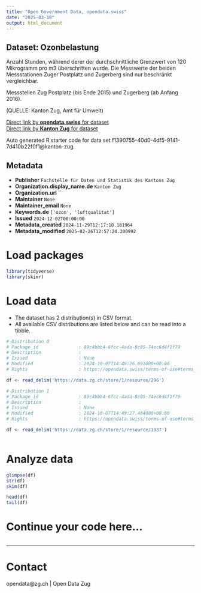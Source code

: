 ```yaml
---
title: "Open Government Data, opendata.swiss"
date: "2025-03-18"
output: html_document
---
```


## Dataset: Ozonbelastung

Anzahl Stunden, während derer der durchschnittliche Grenzwert von 120 Mikrogramm pro m3 überschritten wurde. Die Messwerte der beiden Messstationen Zuger Postplatz und Zugerberg sind nur beschränkt vergleichbar.

Messstellen Zug Postplatz (bis Ende 2015) und Zugerberg (ab Anfang 2016).

(QUELLE: Kanton Zug, Amt für Umwelt)

[Direct link by **opendata.swiss** for dataset](https://opendata.swiss/de/dataset/ozonbelastung)<br>
[Direct link by **Kanton Zug** for dataset](https://www.zg.ch/behoerden/gesundheitsdirektion/statistikfachstelle/themen/raum-und-umwelt/umwelt)

Auto generated R starter code for data set f1390755-40d0-4df5-9141-7d410b22f0f1@kanton-zug.

## Metadata

- **Publisher** `Fachstelle für Daten und Statistik des Kantons Zug`
- **Organization.display_name.de** `Kanton Zug`
- **Organization.url** ``
- **Maintainer** `None`
- **Maintainer_email** `None`
- **Keywords.de** `['ozon', 'luftqualitat']`
- **Issued** `2024-12-02T00:00:00`
- **Metadata_created** `2024-11-29T12:17:18.181964`
- **Metadata_modified** `2025-02-26T12:57:24.200992`


# Load packages

```r

library(tidyverse)
library(skimr)

```

# Load data

-   The dataset has 2 distribution(s) in CSV format.
-   All available CSV distributions are listed below and can be read into a tibble.

```r

# Distribution 0
# Package_id               : 89c4bbb4-6fcc-4ada-8c05-74ec6d4f1f79
# Description              : 
# Issued                   : None
# Modified                 : 2024-10-07T14:49:26.691000+00:00
# Rights                   : https://opendata.swiss/terms-of-use#terms_by

df <- read_delim('https://data.zg.ch/store/1/resource/296')

# Distribution 1
# Package_id               : 89c4bbb4-6fcc-4ada-8c05-74ec6d4f1f79
# Description              : 
# Issued                   : None
# Modified                 : 2024-10-07T14:49:27.484000+00:00
# Rights                   : https://opendata.swiss/terms-of-use#terms_by

df <- read_delim('https://data.zg.ch/store/1/resource/1337')



```

# Analyze data

```r

glimpse(df)
str(df)
skim(df)

head(df)
tail(df)

```

# Continue your code here...

```r

```

------------------------------------------------------------------------

# Contact

opendata@zg.ch | Open Data Zug
